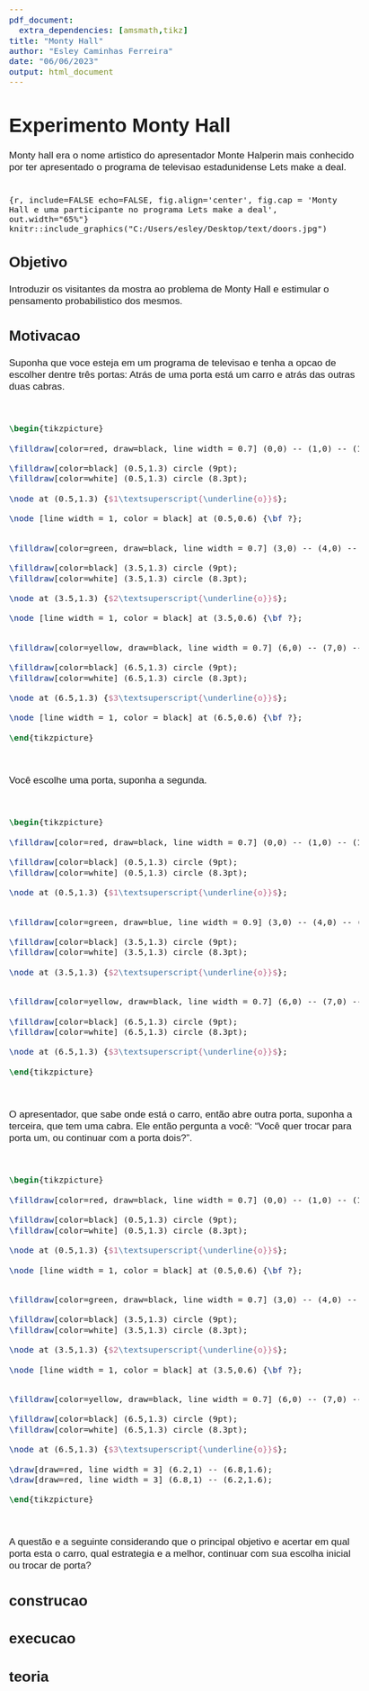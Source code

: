 ```yaml
---
pdf_document:
  extra_dependencies: [amsmath,tikz]
title: "Monty Hall"
author: "Esley Caminhas Ferreira"
date: "06/06/2023"
output: html_document
---
```

<style type="text/css">
  body{
  font-family: Sans-serif;
  font-size: 13pt;
}
</style>


# **Experimento Monty Hall**

Monty hall era o nome artistico do apresentador Monte Halperin mais conhecido por ter apresentado o programa de televisao estadunidense Lets make a deal.
<br/><br/>

```{r,
include=FALSE
echo=FALSE, fig.align='center', fig.cap = 'Monty Hall e uma participante no programa Lets make a deal', out.width="65%"}
knitr::include_graphics("C:/Users/esley/Desktop/text/doors.jpg")
```

## Objetivo

Introduzir os visitantes da mostra ao problema de Monty Hall e estimular o pensamento probabilistico dos mesmos.


## Motivacao

Suponha que voce esteja em um programa de televisao e tenha a opcao de escolher dentre três portas: Atrás de uma porta está um carro e atrás das outras duas cabras.

<br/>

```tikz
\begin{tikzpicture}

\filldraw[color=red, draw=black, line width = 0.7] (0,0) -- (1,0) -- (1,2) -- (0,2) -- (0,0);

\filldraw[color=black] (0.5,1.3) circle (9pt);
\filldraw[color=white] (0.5,1.3) circle (8.3pt);

\node at (0.5,1.3) {$1\textsuperscript{\underline{o}}$};

\node [line width = 1, color = black] at (0.5,0.6) {\bf ?};


\filldraw[color=green, draw=black, line width = 0.7] (3,0) -- (4,0) -- (4,2) -- (3,2) -- (3,0);

\filldraw[color=black] (3.5,1.3) circle (9pt);
\filldraw[color=white] (3.5,1.3) circle (8.3pt);

\node at (3.5,1.3) {$2\textsuperscript{\underline{o}}$};

\node [line width = 1, color = black] at (3.5,0.6) {\bf ?};


\filldraw[color=yellow, draw=black, line width = 0.7] (6,0) -- (7,0) -- (7,2) -- (6,2) -- (6,0);

\filldraw[color=black] (6.5,1.3) circle (9pt);
\filldraw[color=white] (6.5,1.3) circle (8.3pt);

\node at (6.5,1.3) {$3\textsuperscript{\underline{o}}$};

\node [line width = 1, color = black] at (6.5,0.6) {\bf ?};

\end{tikzpicture}
```

<br/>

Você escolhe uma porta, suponha a segunda.

<br/>

```tikz
\begin{tikzpicture}

\filldraw[color=red, draw=black, line width = 0.7] (0,0) -- (1,0) -- (1,2) -- (0,2) -- (0,0);

\filldraw[color=black] (0.5,1.3) circle (9pt);
\filldraw[color=white] (0.5,1.3) circle (8.3pt);

\node at (0.5,1.3) {$1\textsuperscript{\underline{o}}$};


\filldraw[color=green, draw=blue, line width = 0.9] (3,0) -- (4,0) -- (4,2) -- (3,2) -- (3,0);

\filldraw[color=black] (3.5,1.3) circle (9pt);
\filldraw[color=white] (3.5,1.3) circle (8.3pt);

\node at (3.5,1.3) {$2\textsuperscript{\underline{o}}$};


\filldraw[color=yellow, draw=black, line width = 0.7] (6,0) -- (7,0) -- (7,2) -- (6,2) -- (6,0);

\filldraw[color=black] (6.5,1.3) circle (9pt);
\filldraw[color=white] (6.5,1.3) circle (8.3pt);

\node at (6.5,1.3) {$3\textsuperscript{\underline{o}}$};

\end{tikzpicture}
```

<br/>

O apresentador, que sabe onde está o carro, então abre outra porta, suponha a terceira, que tem uma cabra. Ele então pergunta a você: "Você quer trocar para porta um, ou continuar com a porta dois?".

<br/>

```tikz
\begin{tikzpicture}

\filldraw[color=red, draw=black, line width = 0.7] (0,0) -- (1,0) -- (1,2) -- (0,2) -- (0,0);

\filldraw[color=black] (0.5,1.3) circle (9pt);
\filldraw[color=white] (0.5,1.3) circle (8.3pt);

\node at (0.5,1.3) {$1\textsuperscript{\underline{o}}$};

\node [line width = 1, color = black] at (0.5,0.6) {\bf ?};


\filldraw[color=green, draw=black, line width = 0.7] (3,0) -- (4,0) -- (4,2) -- (3,2) -- (3,0);

\filldraw[color=black] (3.5,1.3) circle (9pt);
\filldraw[color=white] (3.5,1.3) circle (8.3pt);

\node at (3.5,1.3) {$2\textsuperscript{\underline{o}}$};

\node [line width = 1, color = black] at (3.5,0.6) {\bf ?};


\filldraw[color=yellow, draw=black, line width = 0.7] (6,0) -- (7,0) -- (7,2) -- (6,2) -- (6,0);

\filldraw[color=black] (6.5,1.3) circle (9pt);
\filldraw[color=white] (6.5,1.3) circle (8.3pt);

\node at (6.5,1.3) {$3\textsuperscript{\underline{o}}$};

\draw[draw=red, line width = 3] (6.2,1) -- (6.8,1.6);
\draw[draw=red, line width = 3] (6.8,1) -- (6.2,1.6);

\end{tikzpicture}
```


<br/>

A questão e a seguinte considerando que o principal objetivo e acertar em qual porta esta o carro, qual estrategia e a melhor, continuar com sua escolha inicial ou trocar de porta?

## construcao

## execucao

## teoria








